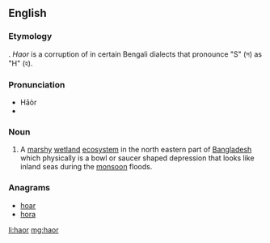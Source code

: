 ==English==
{{wikipedia}}

===Etymology===
{{etyl|bn}} {{term|হাওর|sc=Beng|tr=sagor||sea|lang=bn}}. ''Haor'' is a corruption of {{term|sagor|lang=bn}} in certain Bengali dialects that pronounce "S" (স) as "H" (হ).

===Pronunciation===
* Hāòr
* {{IPA|hɑːɒɹ}}

===Noun===
{{en-noun}}

# A [[marshy]] [[wetland]] [[ecosystem]] in the north eastern part of [[Bangladesh]] which physically is a bowl or saucer shaped depression that looks like inland seas during the [[monsoon]] floods.

===Anagrams===
* [[hoar#English|hoar]]
* [[hora#English|hora]]

[[li:haor]]
[[mg:haor]]